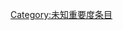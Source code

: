 {{catmore1|[[Wikipedia:圣经专题|Wikipedia:圣经专题]]}}
{{Articles by Importance|topic=圣经|project=圣经|format=TOC}}
{{emptycat}}

[[Category:未知重要度条目|Category:未知重要度条目]]